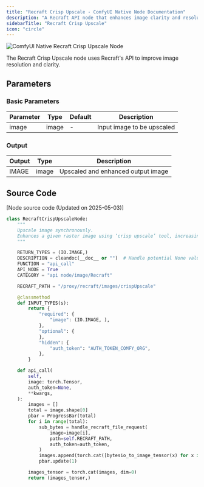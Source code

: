 ```yaml
---
title: "Recraft Crisp Upscale - ComfyUI Native Node Documentation"
description: "A Recraft API node that enhances image clarity and resolution using AI"
sidebarTitle: "Recraft Crisp Upscale"
icon: "circle"
---
```


![ComfyUI Native Recraft Crisp Upscale Node](/images/built-in-nodes/api_nodes/recraft/recraft-crisp-upscale-image.jpg)

The Recraft Crisp Upscale node uses Recraft's API to improve image resolution and clarity.

## Parameters

### Basic Parameters

| Parameter | Type  | Default | Description                |
| --------- | ----- | ------- | -------------------------- |
| image     | image | -       | Input image to be upscaled |

### Output

| Output | Type  | Description                        |
| ------ | ----- | ---------------------------------- |
| IMAGE  | image | Upscaled and enhanced output image |

## Source Code

[Node source code (Updated on 2025-05-03)]

```python
class RecraftCrispUpscaleNode:
    """
    Upscale image synchronously.
    Enhances a given raster image using ‘crisp upscale’ tool, increasing image resolution, making the image sharper and cleaner.
    """

    RETURN_TYPES = (IO.IMAGE,)
    DESCRIPTION = cleandoc(__doc__ or "")  # Handle potential None value
    FUNCTION = "api_call"
    API_NODE = True
    CATEGORY = "api node/image/Recraft"

    RECRAFT_PATH = "/proxy/recraft/images/crispUpscale"

    @classmethod
    def INPUT_TYPES(s):
        return {
            "required": {
                "image": (IO.IMAGE, ),
            },
            "optional": {
            },
            "hidden": {
                "auth_token": "AUTH_TOKEN_COMFY_ORG",
            },
        }

    def api_call(
        self,
        image: torch.Tensor,
        auth_token=None,
        **kwargs,
    ):
        images = []
        total = image.shape[0]
        pbar = ProgressBar(total)
        for i in range(total):
            sub_bytes = handle_recraft_file_request(
                image=image[i],
                path=self.RECRAFT_PATH,
                auth_token=auth_token,
            )
            images.append(torch.cat([bytesio_to_image_tensor(x) for x in sub_bytes], dim=0))
            pbar.update(1)

        images_tensor = torch.cat(images, dim=0)
        return (images_tensor,)
```